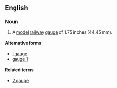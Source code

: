 ==English==

===Noun===
{{wikipedia}}
{{en-noun|head=[[1]] [[gauge]]|-}}

# A [[model]] [[railway]] [[gauge]] of 1.75 inches (44.45 mm).

====Alternative forms====
* [[I gauge]]
* [[gauge 1]]

====Related terms====
* [[2 gauge]]